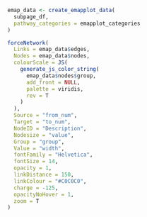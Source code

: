 ```r
emap_data <- create_emapplot_data(
  subpage_df,
  pathway_categories = emapplot_categories
)

forceNetwork(
  Links = emap_data$edges,
  Nodes = emap_data$nodes,
  colourScale = JS(
    generate_js_color_string(
      emap_data$nodes$group,
      add_front = NULL,
      palette = viridis,
      rev = T
    )
  ),
  Source = "from_num",
  Target = "to_num",
  NodeID = "Description",
  Nodesize = "value",
  Group = "group",
  Value = "width",
  fontFamily = "Helvetica",
  fontSize = 14,
  opacity = 1,
  linkDistance = 150,
  linkColour = "#C0C0C0",
  charge = -125,
  opacityNoHover = 1,
  zoom = T
)
```
